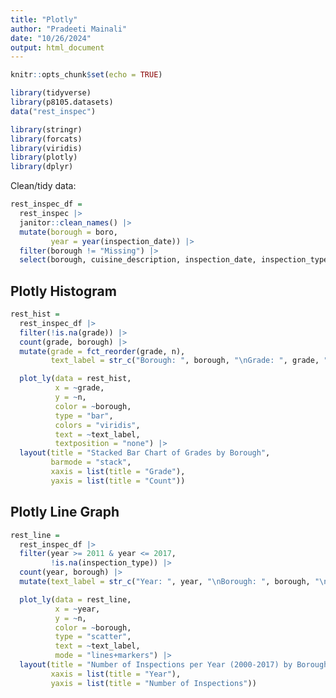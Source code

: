 ```yaml
---
title: "Plotly"
author: "Pradeeti Mainali"
date: "10/26/2024"
output: html_document
---
```


```r
knitr::opts_chunk$set(echo = TRUE)
```


```r
library(tidyverse)
library(p8105.datasets)
data("rest_inspec")

library(stringr)
library(forcats)
library(viridis)
library(plotly)
library(dplyr)
```

Clean/tidy data:

```r
rest_inspec_df = 
  rest_inspec |>
  janitor::clean_names() |>
  mutate(borough = boro,
         year = year(inspection_date)) |>
  filter(borough != "Missing") |>
  select(borough, cuisine_description, inspection_date, inspection_type, score, zipcode, grade, grade_date, year)
```

## Plotly Histogram

```r
rest_hist =
  rest_inspec_df |> 
  filter(!is.na(grade)) |> 
  count(grade, borough) |> 
  mutate(grade = fct_reorder(grade, n),
         text_label = str_c("Borough: ", borough, "\nGrade: ", grade, "\nCount: ", n))

  plot_ly(data = rest_hist, 
          x = ~grade, 
          y = ~n, 
          color = ~borough, 
          type = "bar", 
          colors = "viridis",
          text = ~text_label,
          textposition = "none") |>
  layout(title = "Stacked Bar Chart of Grades by Borough",
         barmode = "stack",
         xaxis = list(title = "Grade"),
         yaxis = list(title = "Count"))
```


## Plotly Line Graph

```r
rest_line =
  rest_inspec_df |>
  filter(year >= 2011 & year <= 2017,
         !is.na(inspection_type)) |>
  count(year, borough) |>
  mutate(text_label = str_c("Year: ", year, "\nBorough: ", borough, "\nCount: ", n))

  plot_ly(data = rest_line,
          x = ~year, 
          y = ~n, 
          color = ~borough, 
          type = "scatter",
          text = ~text_label,
          mode = "lines+markers") |>
  layout(title = "Number of Inspections per Year (2000-2017) by Borough",
         xaxis = list(title = "Year"),
         yaxis = list(title = "Number of Inspections"))
```




